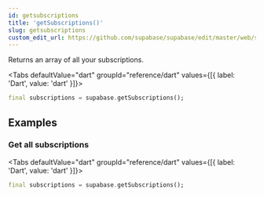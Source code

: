 ```yaml
---
id: getsubscriptions
title: 'getSubscriptions()'
slug: getsubscriptions
custom_edit_url: https://github.com/supabase/supabase/edit/master/web/spec/dart.yml
---
```



Returns an array of all your subscriptions.

<Tabs
  defaultValue="dart"
  groupId="reference/dart"
  values={[{ label: 'Dart', value: 'dart' }]}>

<TabItem value="dart">

```dart
final subscriptions = supabase.getSubscriptions();
```

</TabItem>

</Tabs>

## Examples

### Get all subscriptions

<Tabs
  defaultValue="dart"
  groupId="reference/dart"
  values={[{ label: 'Dart', value: 'dart' }]}>

<TabItem value="dart">

```dart
final subscriptions = supabase.getSubscriptions();
```

</TabItem>

</Tabs>

